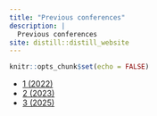 ```yaml
---
title: "Previous conferences"
description: |
  Previous conferences
site: distill::distill_website
---
```


```r
knitr::opts_chunk$set(echo = FALSE)
```

 * [1 (2022)](2022.html)
 * [2 (2023)](2023.html)
 * [3 (2025)](3.html)
